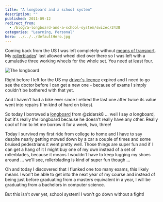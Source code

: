 ```yaml
---
title: "A longboard and a school system"
description: ""
published: 2011-09-12
redirect_from:
  - /blog/a-longboard-and-a-school-system/swizec/2438
categories: "Learning, Personal"
hero: ../../../defaultHero.jpg
---
```


Coming back from the US I was left completely without [means of transport](http://en.wikipedia.org/wiki/Mode_of_transport "Mode of transport"). My [rollerblades](http://rollerblade.com "Rollerblade")' last allowed wheel died over there so I was left with a cumulative three working wheels for the whole set. You need at least four.

![](https://swizec.com/wp-content/uploads/2011/09/e798f70658fa4f61b0ea840ca5fcf50e_73.jpg "The longboard")

Right before I left for the US my [driver's licence](http://en.wikipedia.org/wiki/Driver%27s_license "Driver's license") expired and I need to go see the doctor before I can get a new one - because of exams I simply couldn't be bothered with that yet.

And I haven't had a bike ever since I retired the last one after twice its value went into repairs (I'm kind of hard on bikes).

So today I borrowed a [longboard](http://en.wikipedia.org/wiki/Surfboard "Surfboard") from @zidarsk8 ... well I say _a_ longboard, but it's really _the_ longboard because he doesn't really have any other. Really cool of him to let me borrow it for a week, two, three!

Today I survived my first ride from college to home and I have to say despite nearly getting mowed down by a car a couple of times and some bruised pedestrians it went pretty well. Those things are super fun and if I can get a hang of it I might buy one of my own instead of a set of rollerblades, because it means I wouldn't have to keep lugging my shoes around ... we'll see, rollerblading is kind of super fun though ...

Oh and today I discovered that I flunked one too many exams, this likely means I won't be able to get into the next year of my course and instead of being just before graduating from a masters equivalent in a year, I will be graduating from a bachelors in computer science.

But this isn't over yet, school system! I won't go down without a fight!

